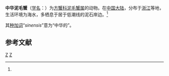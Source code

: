 {{Speciesbox
| genus = Clistocoeloma
| species = sinensis
| authority = Shen, 1933<ref name='id12041'>{{cite web| url =http://www.bioinfo.cn/db05/BjdwSpecies.php?action=view&id=12041| title =中华泥毛蟹| work =《中国动物物种编目数据库》| publisher =中国科学院微生物研究所| author =中国科学院动物研究所| accessdate =2009-04-28| deadurl =yes| archiveurl =https://web.archive.org/web/20160305073014/http://www.bioinfo.cn/db05/BjdwSpecies.php?action=view&id=12041| archivedate =2016-03-05}}</ref>
}}

'''中华泥毛蟹'''（[[学名|学名]]：{{lang|la|''Clistocoeloma sinensis''}}）为[[方蟹科|方蟹科]][[泥毛蟹属|泥毛蟹属]]的动物。在[[中国大陆|中国大陆]]，分布于[[浙江|浙江]]等地，生活环境为海水，多栖息于居于低潮线的泥石岸边。<ref name='id12041'/>

其[[种加词|种加词]]“''sinensis''”意为“中华的”。

== 参考文献 ==
{{reflist}}

{{Wikispecies|Clistocoeloma sinensis}}
{{Taxonbar|from=Q10872385}}

[[Category:泥毛蟹属|Z]]
[[Category:1933年描述的动物|Z]]


{{螃蟹小作品}}